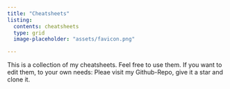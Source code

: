 ```yaml
---
title: "Cheatsheets"
listing:
  contents: cheatsheets
  type: grid
  image-placeholder: "assets/favicon.png"

---
```


This is a collection of my cheatsheets. Feel free to use them.
If you want to edit them, to your own needs: Pleae visit my Github-Repo, give it a star and clone it.
